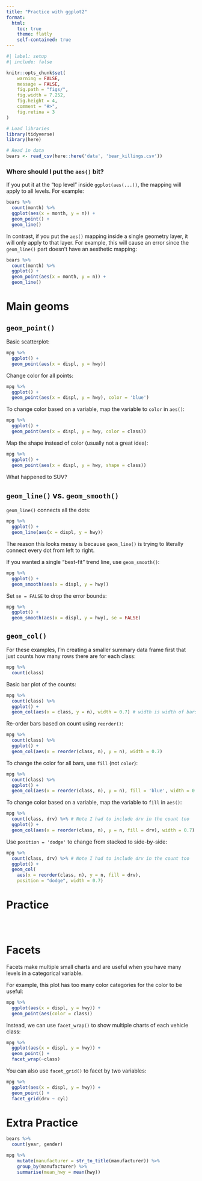 ```yaml
---
title: "Practice with ggplot2"
format: 
  html:
    toc: true
    theme: flatly
    self-contained: true
---
```


```r
#| label: setup
#| include: false

knitr::opts_chunk$set(
    warning = FALSE,
    message = FALSE,
    fig.path = "figs/",
    fig.width = 7.252,
    fig.height = 4,
    comment = "#>",
    fig.retina = 3
)

# Load libraries
library(tidyverse)
library(here)

# Read in data 
bears <- read_csv(here::here('data', 'bear_killings.csv'))
```

### Where should I put the `aes()` bit? 

If you put it at the "top level" inside `ggplot(aes(...))`, the mapping will apply to all levels. For example: 

```r
bears %>% 
  count(month) %>%
  ggplot(aes(x = month, y = n)) +
  geom_point() + 
  geom_line()
```

In contrast, if you put the `aes()` mapping inside a single geometry layer, it will only apply to that layer. For example, this will cause an error since the `geom_line()` part doesn't have an aesthetic mapping:

```r
bears %>% 
  count(month) %>% 
  ggplot() +
  geom_point(aes(x = month, y = n)) + 
  geom_line()
```

# Main geoms

## `geom_point()`

Basic scatterplot: 

```r
mpg %>% 
  ggplot() +
  geom_point(aes(x = displ, y = hwy))
```

Change color for all points:

```r
mpg %>% 
  ggplot() +
  geom_point(aes(x = displ, y = hwy), color = 'blue')
```

To change color based on a variable, map the variable to `color` in `aes()`:

```r
mpg %>% 
  ggplot() +
  geom_point(aes(x = displ, y = hwy, color = class)) 
```

Map the shape instead of color (usually not a great idea):

```r
mpg %>% 
  ggplot() +
  geom_point(aes(x = displ, y = hwy, shape = class)) 
```

What happened to SUV?

## `geom_line()` vs. `geom_smooth()`

`geom_line()` connects all the dots:

```r
mpg %>% 
  ggplot() +
  geom_line(aes(x = displ, y = hwy))
```

The reason this looks messy is because `geom_line()` is trying to literally connect every dot from left to right. 

If you wanted a single "best-fit" trend line, use `geom_smooth()`:

```r
mpg %>% 
  ggplot() +
  geom_smooth(aes(x = displ, y = hwy))
```

Set `se = FALSE` to drop the error bounds:

```r
mpg %>% 
  ggplot() +
  geom_smooth(aes(x = displ, y = hwy), se = FALSE)
```

## `geom_col()`

For these examples, I'm creating a smaller summary data frame first that just counts how many rows there are for each class:

```r
mpg %>% 
  count(class)
```

Basic bar plot of the counts:

```r
mpg %>% 
  count(class) %>% 
  ggplot() +
  geom_col(aes(x = class, y = n), width = 0.7) # width is width of bars
```

Re-order bars based on count using `reorder()`:

```r
mpg %>% 
  count(class) %>% 
  ggplot() +
  geom_col(aes(x = reorder(class, n), y = n), width = 0.7)
```

To change the color for all bars, use `fill` (not `color`):

```r
mpg %>% 
  count(class) %>% 
  ggplot() +
  geom_col(aes(x = reorder(class, n), y = n), fill = 'blue', width = 0.7)
```

To change color based on a variable, map the variable to `fill` in `aes()`:

```r
mpg %>% 
  count(class, drv) %>% # Note I had to include drv in the count too 
  ggplot() +
  geom_col(aes(x = reorder(class, n), y = n, fill = drv), width = 0.7) 
```

Use `position = 'dodge'` to change from stacked to side-by-side:

```r
mpg %>% 
  count(class, drv) %>% # Note I had to include drv in the count too 
  ggplot() +
  geom_col(
    aes(x = reorder(class, n), y = n, fill = drv), 
    position = "dodge", width = 0.7) 
```

# Practice

```r

```


```r

```


```r

```



# Facets

Facets make multiple small charts and are useful when you have many levels in a categorical variable.

For example, this plot has too many color categories for the color to be useful:

```r
mpg %>%
  ggplot(aes(x = displ, y = hwy)) +
  geom_point(aes(color = class))
```

Instead, we can use `facet_wrap()` to show multiple charts of each vehicle class:

```r
mpg %>%
  ggplot(aes(x = displ, y = hwy)) +
  geom_point() +
  facet_wrap(~class)
```

You can also use `facet_grid()` to facet by two variables:

```r
mpg %>%
  ggplot(aes(x = displ, y = hwy)) +
  geom_point() +
  facet_grid(drv ~ cyl)
```



# Extra Practice

```r
bears %>%
  count(year, gender)
```

```r
mpg %>%
    mutate(manufacturer = str_to_title(manufacturer)) %>%
    group_by(manufacturer) %>%
    summarise(mean_hwy = mean(hwy))
```
